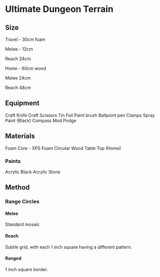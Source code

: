 # Ultimate Dungeon Terrain

## Size

Travel - 30cm foam

Melee - 12cm

Reach 24cm

Home - 60cm wood

Melee 24cm

Reach 48cm

## Equipment

Craft Knife
Craft Scissors
Tin Foil
Paint brush
Ballpoint pen
Clamps
Spray Paint (Black)
Compass
Mod Podge

## Materials

Foam Core - XPS Foam 
Circular Wood Table Top (Home)

### Paints

Acrylic Black
Acrylic Stone

## Method

### Range Circles

#### Melee

Standard mosaic

#### Reach

Subtle grid, with each 1 inch square having a different pattern.

#### Ranged

1 inch square border.
